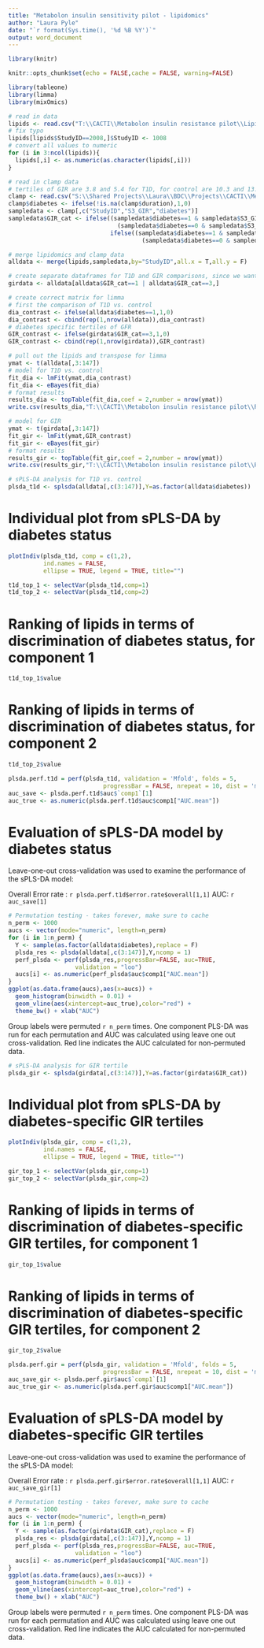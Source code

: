 ```yaml
---
title: "Metabolon insulin sensitivity pilot - lipidomics"
author: "Laura Pyle"
date: "`r format(Sys.time(), '%d %B %Y')`"
output: word_document
---
```


```r
library(knitr)

knitr::opts_chunk$set(echo = FALSE,cache = FALSE, warning=FALSE)

library(tableone)
library(limma)
library(mixOmics)

# read in data
lipids <- read.csv("T:\\CACTI\\Metabolon insulin resistance pilot\\Lipidomics\\Data_raw\\Lipidomics_Cleaning_Final_combined.csv")
# fix typo
lipids[lipids$StudyID==2008,]$StudyID <- 1008
# convert all values to numeric
for (i in 3:ncol(lipids)){
  lipids[,i] <- as.numeric(as.character(lipids[,i]))
}

# read in clamp data
# tertiles of GIR are 3.8 and 5.4 for T1D, for control are 10.3 and 13.67
clamp <- read.csv("S:\\Shared Projects\\Laura\\BDC\\Projects\\CACTI\\Metabolon insulin resistance pilot\\Lipidomics\\Data_raw\\QClampHormones_All Dataset.csv")
clamp$diabetes <- ifelse(!is.na(clamp$duration),1,0)
sampledata <- clamp[,c("StudyID","S3_GIR","diabetes")]
sampledata$GIR_cat <- ifelse((sampledata$diabetes==1 & sampledata$S3_GIR<3.8) |
                               (sampledata$diabetes==0 & sampledata$S3_GIR<10.3),1,
                             ifelse((sampledata$diabetes==1 & sampledata$S3_GIR<5.4) |
                                      (sampledata$diabetes==0 & sampledata$S3_GIR<13.67),2,3))

# merge lipidomics and clamp data
alldata <- merge(lipids,sampledata,by="StudyID",all.x = T,all.y = F)

# create separate dataframes for T1D and GIR comparisons, since we want to get rid of GIRcat=2
girdata <- alldata[alldata$GIR_cat==1 | alldata$GIR_cat==3,]

# create correct matrix for limma
# first the comparison of T1D vs. control
dia_contrast <- ifelse(alldata$diabetes==1,1,0)
dia_contrast <- cbind(rep(1,nrow(alldata)),dia_contrast)
# diabetes specific tertiles of GFR
GIR_contrast <- ifelse(girdata$GIR_cat==3,1,0)
GIR_contrast <- cbind(rep(1,nrow(girdata)),GIR_contrast)

# pull out the lipids and transpose for limma
ymat <- t(alldata[,3:147])
# model for T1D vs. control
fit_dia <- lmFit(ymat,dia_contrast)
fit_dia <- eBayes(fit_dia)
# format results
results_dia <- topTable(fit_dia,coef = 2,number = nrow(ymat))
write.csv(results_dia,"T:\\CACTI\\Metabolon insulin resistance pilot\\Reports\\lipidomics_T1D.csv")

# model for GIR
ymat <- t(girdata[,3:147])
fit_gir <- lmFit(ymat,GIR_contrast)
fit_gir <- eBayes(fit_gir)
# format results
results_gir <- topTable(fit_gir,coef = 2,number = nrow(ymat))
write.csv(results_gir,"T:\\CACTI\\Metabolon insulin resistance pilot\\Reports\\lipidomics_gir.csv")

# sPLS-DA analysis for T1D vs. control
plsda_t1d <- splsda(alldata[,c(3:147)],Y=as.factor(alldata$diabetes))
```

# Individual plot from sPLS-DA by diabetes status

```r
plotIndiv(plsda_t1d, comp = c(1,2),
          ind.names = FALSE, 
          ellipse = TRUE, legend = TRUE, title="")
```


```r
t1d_top_1 <- selectVar(plsda_t1d,comp=1)
t1d_top_2 <- selectVar(plsda_t1d,comp=2)
```

# Ranking of lipids in terms of discrimination of diabetes status, for component 1

```r
t1d_top_1$value
```

# Ranking of lipids in terms of discrimination of diabetes status, for component 2

```r
t1d_top_2$value
```


```r
plsda.perf.t1d = perf(plsda_t1d, validation = 'Mfold', folds = 5, 
                           progressBar = FALSE, nrepeat = 10, dist = 'max.dist',auc=TRUE)
auc_save <- plsda.perf.t1d$auc$`comp1`[1]    
auc_true <- as.numeric(plsda.perf.t1d$auc$comp1["AUC.mean"])
```

# Evaluation of sPLS-DA model by diabetes status

Leave-one-out cross-validation was used to examine the performance of the sPLS-DA model: 

 Overall Error rate : `r plsda.perf.t1d$error.rate$overall[1,1]`
 AUC: `r auc_save[1]`


```r
# Permutation testing - takes forever, make sure to cache
n_perm <- 1000
aucs <- vector(mode="numeric", length=n_perm)
for (i in 1:n_perm) {
  Y <- sample(as.factor(alldata$diabetes),replace = F)
  plsda_res <- plsda(alldata[,c(3:147)],Y,ncomp = 1)
  perf_plsda <- perf(plsda_res,progressBar=FALSE, auc=TRUE,
                   validation = "loo")
  aucs[i] <- as.numeric(perf_plsda$auc$comp1["AUC.mean"])
}
ggplot(as.data.frame(aucs),aes(x=aucs)) + 
  geom_histogram(binwidth = 0.01) + 
  geom_vline(aes(xintercept=auc_true),color="red") + 
  theme_bw() + xlab("AUC")
```

Group labels were permuted `r n_perm` times. One component PLS-DA was run for each permutation and AUC was calculated using leave one out cross-validation. Red line indicates the AUC calculated for non-permuted data.


```r
# sPLS-DA analysis for GIR tertile
plsda_gir <- splsda(girdata[,c(3:147)],Y=as.factor(girdata$GIR_cat))
```

# Individual plot from sPLS-DA by diabetes-specific GIR tertiles

```r
plotIndiv(plsda_gir, comp = c(1,2),
          ind.names = FALSE, 
          ellipse = TRUE, legend = TRUE, title="")
```


```r
gir_top_1 <- selectVar(plsda_gir,comp=1)
gir_top_2 <- selectVar(plsda_gir,comp=2)
```

# Ranking of lipids in terms of discrimination of diabetes-specific GIR tertiles, for component 1

```r
gir_top_1$value
```

# Ranking of lipids in terms of discrimination of diabetes-specific GIR tertiles, for component 2

```r
gir_top_2$value
```

```r
plsda.perf.gir = perf(plsda_gir, validation = 'Mfold', folds = 5, 
                           progressBar = FALSE, nrepeat = 10, dist = 'max.dist',auc=TRUE)
auc_save_gir <- plsda.perf.gir$auc$`comp1`[1]    
auc_true_gir <- as.numeric(plsda.perf.gir$auc$comp1["AUC.mean"])
```

# Evaluation of sPLS-DA model by diabetes-specific GIR tertiles

Leave-one-out cross-validation was used to examine the performance of the sPLS-DA model: 

 Overall Error rate : `r plsda.perf.gir$error.rate$overall[1,1]`
 AUC: `r auc_save_gir[1]`

```r
# Permutation testing - takes forever, make sure to cache
n_perm <- 1000
aucs <- vector(mode="numeric", length=n_perm)
for (i in 1:n_perm) {
  Y <- sample(as.factor(girdata$GIR_cat),replace = F)
  plsda_res <- plsda(girdata[,c(3:147)],Y,ncomp = 1)
  perf_plsda <- perf(plsda_res,progressBar=FALSE, auc=TRUE,
                   validation = "loo")
  aucs[i] <- as.numeric(perf_plsda$auc$comp1["AUC.mean"])
}
ggplot(as.data.frame(aucs),aes(x=aucs)) + 
  geom_histogram(binwidth = 0.01) + 
  geom_vline(aes(xintercept=auc_true),color="red") + 
  theme_bw() + xlab("AUC")
```

Group labels were permuted `r n_perm` times. One component PLS-DA was run for each permutation and AUC was calculated using leave one out cross-validation. Red line indicates the AUC calculated for non-permuted data.


